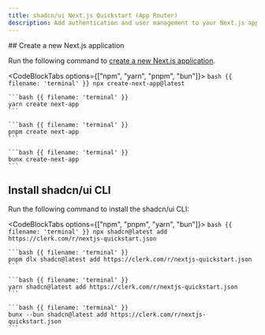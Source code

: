 ```yaml
---
title: shadcn/ui Next.js Quickstart (App Router)
description: Add authentication and user management to your Next.js app using shadcn/ui CLI.
---
```


<Steps>
  ## Create a new Next.js application

  Run the following command to [create a new Next.js application](https://nextjs.org/docs/getting-started/installation).

  <CodeBlockTabs options={["npm", "yarn", "pnpm", "bun"]}>
    ```bash {{ filename: 'terminal' }}
    npx create-next-app@latest
    ```

    ```bash {{ filename: 'terminal' }}
    yarn create next-app
    ```

    ```bash {{ filename: 'terminal' }}
    pnpm create next-app
    ```

    ```bash {{ filename: 'terminal' }}
    bunx create-next-app
    ```
  </CodeBlockTabs>

  ## Install shadcn/ui CLI

  Run the following command to install the shadcn/ui CLI:

  <CodeBlockTabs options={["npm", "pnpm", "yarn", "bun"]}>
    ```bash {{ filename: 'terminal' }}
    npx shadcn@latest add https://clerk.com/r/nextjs-quickstart.json
    ```

    ```bash {{ filename: 'terminal' }}
    pnpm dlx shadcn@latest add https://clerk.com/r/nextjs-quickstart.json
    ```

    ```bash {{ filename: 'terminal' }}
    yarn shadcn@latest add https://clerk.com/r/nextjs-quickstart.json
    ```

    ```bash {{ filename: 'terminal' }}
    bunx --bun shadcn@latest add https://clerk.com/r/nextjs-quickstart.json
    ```
  </CodeBlockTabs>
</Steps>
